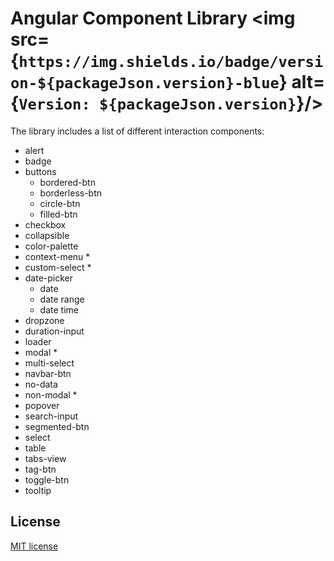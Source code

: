 
<Meta title="Welcome" />

# Angular Component Library <img src={`https://img.shields.io/badge/version-${packageJson.version}-blue`} alt={`Version: ${packageJson.version}`}/>

The library includes a list of different interaction components:

- alert
- badge
- buttons
    - bordered-btn
    - borderless-btn
    - circle-btn
    - filled-btn
- checkbox
- collapsible
- color-palette
- context-menu \*
- custom-select \*
- date-picker
    - date
    - date range
    - date time
- dropzone
- duration-input
- loader
- modal \*
- multi-select
- navbar-btn
- no-data
- non-modal \*
- popover
- search-input
- segmented-btn
- select
- table
- tabs-view
- tag-btn
- toggle-btn
- tooltip

## License

[MIT license](../../../LICENSE)
